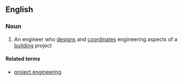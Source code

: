 ==English==

===Noun===
{{en-noun|head=[[project]] [[engineer]]}}

# An engineer who [[design]]s and [[coordinate]]s engineering aspects of a [[building]] project

====Related terms====
*[[project engineering]]